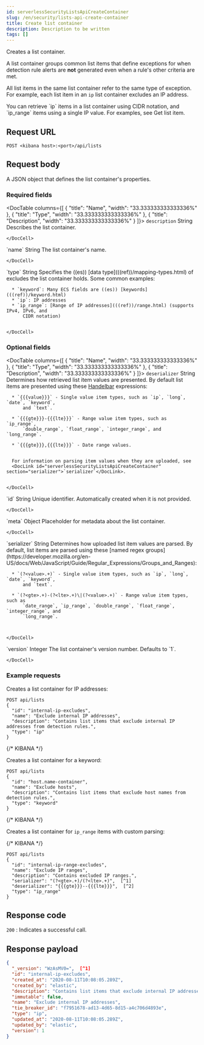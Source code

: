 ```yaml
---
id: serverlessSecurityListsApiCreateContainer
slug: /en/security/lists-api-create-container
title: Create list container
description: Description to be written
tags: []
---
```


<div id="lists-api-create-container"></div>

Creates a list container.

A list container groups common <DocLink id="serverlessSecurityListsApiCreateListItem">list items</DocLink> that
define exceptions for when detection rule alerts are **not** generated even when
a rule's other criteria are met.

All list items in the same list container refer to the same type of exception.
For example, each list item in an `ip` list container excludes an IP address.

<DocCallOut title="Tip">
You can retrieve `ip` items in a list container using CIDR notation, and
`ip_range` items using a single IP value. For examples, see
<DocLink id="serverlessSecurityListsApiGetItem">Get list item</DocLink>.
</DocCallOut>

## Request URL

`POST <kibana host>:<port>/api/lists`

## Request body

A JSON object that defines the list container's properties.

### Required fields

<DocTable columns={[
  {
    "title": "Name",
    "width": "33.333333333333336%"
  },
  {
    "title": "Type",
    "width": "33.333333333333336%"
  },
  {
    "title": "Description",
    "width": "33.333333333333336%"
  }
]}>
  <DocRow>
    <DocCell>`description`</DocCell>
    <DocCell>String</DocCell>
    <DocCell>
      Describes the list container.
      
    </DocCell>
  </DocRow>
  <DocRow>
    <DocCell>`name`</DocCell>
    <DocCell>String</DocCell>
    <DocCell>
      The list container's name.
      
    </DocCell>
  </DocRow>
  <DocRow>
    <DocCell>`type`</DocCell>
    <DocCell>String</DocCell>
    <DocCell>
      Specifies the ((es)) [data type](((ref))/mapping-types.html) of
      excludes the list container holds. Some common examples:
      
      * `keyword`: Many ECS fields are ((es)) [keywords](((ref))/keyword.html)
      * `ip`: IP addresses
      * `ip_range`: [Range of IP addresses](((ref))/range.html) (supports IPv4, IPv6, and
          CIDR notation)

      
    </DocCell>
  </DocRow>
</DocTable>

### Optional fields

<DocTable columns={[
  {
    "title": "Name",
    "width": "33.333333333333336%"
  },
  {
    "title": "Type",
    "width": "33.333333333333336%"
  },
  {
    "title": "Description",
    "width": "33.333333333333336%"
  }
]}>
  <DocRow>
    <DocCell>`deserializer`</DocCell>
    <DocCell>String</DocCell>
    <DocCell>
      Determines how retrieved list item values are presented.
      By default list items are presented using these
      [Handelbar](https://handlebarsjs.com/guide/expressions.html) expressions:
      
      * `{{{value}}}` - Single value item types, such as `ip`, `long`, `date`, `keyword`,
          and `text`.

      * `{{{gte}}}-{{{lte}}}` - Range value item types, such as `ip_range`,
          `double_range`, `float_range`, `integer_range`, and `long_range`.

      * `{{{gte}}},{{{lte}}}` - Date range values.

      
      For information on parsing item values when they are uploaded, see
      <DocLink id="serverlessSecurityListsApiCreateContainer" section="serializer">`serializer`</DocLink>.
      
      
    </DocCell>
  </DocRow>
  <DocRow>
    <DocCell>`id`</DocCell>
    <DocCell>String</DocCell>
    <DocCell>
      Unique identifier. Automatically created when it is not
      provided.
      
    </DocCell>
  </DocRow>
  <DocRow>
    <DocCell>`meta`</DocCell>
    <DocCell>Object</DocCell>
    <DocCell>
      Placeholder for metadata about the list container.
      
      
    </DocCell>
  </DocRow>
  <DocRow>
    <DocCell> <span id="serializer"></span>  `serializer`</DocCell>
    <DocCell>String</DocCell>
    <DocCell>
      Determines how uploaded list item values
      are parsed. By default, list items are parsed using these
      [named regex groups](https://developer.mozilla.org/en-US/docs/Web/JavaScript/Guide/Regular_Expressions/Groups_and_Ranges):
      
      * `(?<value>.+)` - Single value item types, such as `ip`, `long`, `date`, `keyword`,
          and `text`.

      * `(?<gte>.+)-(?<lte>.+)\|(?<value>.+)` - Range value item types, such as
          `date_range`, `ip_range`, `double_range`, `float_range`, `integer_range`, and
          `long_range`.

      
      
    </DocCell>
  </DocRow>
  <DocRow>
    <DocCell>`version`</DocCell>
    <DocCell>Integer</DocCell>
    <DocCell>
      The list container's version number. Defaults to `1`.
      
      
    </DocCell>
  </DocRow>
</DocTable>

### Example requests

Creates a list container for IP addresses:

```console
POST api/lists
{
  "id": "internal-ip-excludes",
  "name": "Exclude internal IP addresses",
  "description": "Contains list items that exclude internal IP addresses from detection rules.",
  "type": "ip"
}
```
{/* KIBANA */}

Creates a list container for a keyword:

```console
POST api/lists
{
  "id": "host.name-container",
  "name": "Exclude hosts",
  "description": "Contains list items that exclude host names from detection rules.",
  "type": "keyword"
}
```
{/* KIBANA */}

Creates a list container for `ip_range` items with custom parsing:

{/* KIBANA */}
```console
POST api/lists
{
  "id": "internal-ip-range-excludes",
  "name": "Exclude IP ranges",
  "description": "Contains excluded IP ranges.",
  "serializer": "(?<gte>.+)/(?<lte>.+)",  [^1]
  "deserializer": "{{{gte}}}--{{{lte}}}",  [^2]
  "type": "ip_range"
}
```
[^1]: Uploads IP ranges using `/` characters instead of `-` characters. The list
item or source file from which the IP ranges are uploaded must use the `/`
character to define the range. For example, `192.168.0.1/192.168.0.27`.
[^2]: Presents the container's retrieved IP range list items using `--`
characters. For example, `192.168.0.1--192.168.0.27`.

## Response code

`200` 
    : Indicates a successful call.

## Response payload

```json
{
  "_version": "WzAsMV0=",  [^1]
  "id": "internal-ip-excludes",
  "created_at": "2020-08-11T10:08:05.289Z",
  "created_by": "elastic",
  "description": "Contains list items that exclude internal IP addresses from detection rule matches.",
  "immutable": false,
  "name": "Exclude internal IP addresses",
  "tie_breaker_id": "f7951678-ad13-4d65-8d15-a4c706d4893e",
  "type": "ip",
  "updated_at": "2020-08-11T10:08:05.289Z",
  "updated_by": "elastic",
  "version": 1
}
```
[^1]: Base-64 encoded value of `if_seq_no` and `if_primary_term` parameters, used
for [Optimistic concurrency control](((ref))/optimistic-concurrency-control.html).
To ensure there are no conflicts, use this value when
<DocLink id="serverlessSecurityListsApiUpdateContainer">updating a list container</DocLink>.
